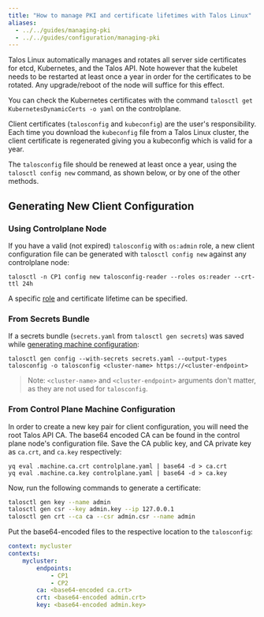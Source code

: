 ```yaml
---
title: "How to manage PKI and certificate lifetimes with Talos Linux"
aliases:
  - ../../guides/managing-pki
  - ../../guides/configuration/managing-pki
---
```


Talos Linux automatically manages and rotates all server side certificates for etcd, Kubernetes, and the Talos API.
Note however that the kubelet needs to be restarted at least once a year in order for the certificates to be rotated.
Any upgrade/reboot of the node will suffice for this effect.

You can check the Kubernetes certificates with the command `talosctl get KubernetesDynamicCerts -o yaml` on the controlplane.

Client certificates (`talosconfig` and `kubeconfig`) are the user's responsibility.
Each time you download the `kubeconfig` file from a Talos Linux cluster, the client certificate is regenerated giving you a kubeconfig which is valid for a year.

The `talosconfig` file should be renewed at least once a year, using the `talosctl config new` command, as shown below, or by one of the other methods.

## Generating New Client Configuration

### Using Controlplane Node

If you have a valid (not expired) `talosconfig` with `os:admin` role,
a new client configuration file can be generated with `talosctl config new` against
any controlplane node:

```shell
talosctl -n CP1 config new talosconfig-reader --roles os:reader --crt-ttl 24h
```

A specific [role](./rbac) and certificate lifetime can be specified.

### From Secrets Bundle

If a secrets bundle (`secrets.yaml` from `talosctl gen secrets`) was saved while
[generating machine configuration](../getting-started/#configure-talos):

```shell
talosctl gen config --with-secrets secrets.yaml --output-types talosconfig -o talosconfig <cluster-name> https://<cluster-endpoint>
```

> Note: `<cluster-name>` and `<cluster-endpoint>` arguments don't matter, as they are not used for `talosconfig`.

### From Control Plane Machine Configuration

In order to create a new key pair for client configuration, you will need the root Talos API CA.
The base64 encoded CA can be found in the control plane node's configuration file.
Save the CA public key, and CA private key as `ca.crt`, and `ca.key` respectively:

```shell
yq eval .machine.ca.crt controlplane.yaml | base64 -d > ca.crt
yq eval .machine.ca.key controlplane.yaml | base64 -d > ca.key
```

Now, run the following commands to generate a certificate:

```bash
talosctl gen key --name admin
talosctl gen csr --key admin.key --ip 127.0.0.1
talosctl gen crt --ca ca --csr admin.csr --name admin
```

Put the base64-encoded files to the respective location to the `talosconfig`:

```yaml
context: mycluster
contexts:
    mycluster:
        endpoints:
            - CP1
            - CP2
        ca: <base64-encoded ca.crt>
        crt: <base64-encoded admin.crt>
        key: <base64-encoded admin.key>
```
